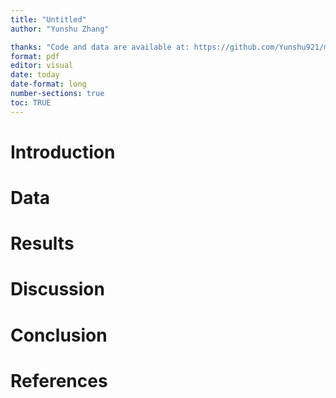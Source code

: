 ```yaml
---
title: "Untitled"
author: "Yunshu Zhang"

thanks: "Code and data are available at: https://github.com/Yunshu921/mortality_in_Alberta.git."
format: pdf
editor: visual
date: today
date-format: long
number-sections: true
toc: TRUE
---
```


# Introduction

# Data

# Results

# Discussion

# Conclusion

\newpage

# References
